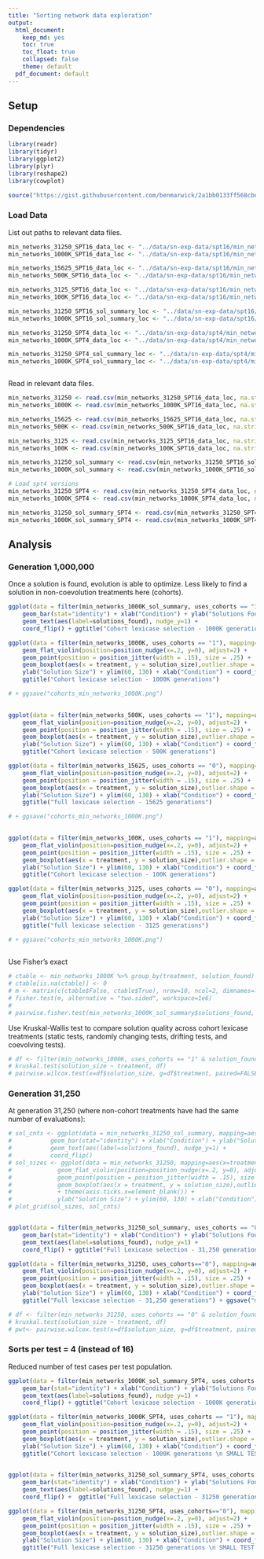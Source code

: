 ```yaml
---
title: "Sorting network data exploration"
output: 
  html_document: 
    keep_md: yes
    toc: true
    toc_float: true
    collapsed: false
    theme: default
  pdf_document: default
---
```


## Setup

### Dependencies

```r

library(readr)
library(tidyr)
library(ggplot2)
library(plyr)
library(reshape2)
library(cowplot)

source("https://gist.githubusercontent.com/benmarwick/2a1bb0133ff568cbe28d/raw/fb53bd97121f7f9ce947837ef1a4c65a73bffb3f/geom_flat_violin.R")
```

### Load Data

List out paths to relevant data files.
```r
min_networks_31250_SPT16_data_loc <- "../data/sn-exp-data/spt16/min_networks_31250.csv"
min_networks_1000K_SPT16_data_loc <- "../data/sn-exp-data/spt16/min_networks_1000000.csv"

min_networks_15625_SPT16_data_loc <- "../data/sn-exp-data/spt16/min_networks_15625.csv"
min_networks_500K_SPT16_data_loc <- "../data/sn-exp-data/spt16/min_networks_500000.csv"

min_networks_3125_SPT16_data_loc <- "../data/sn-exp-data/spt16/min_networks_3125.csv"
min_networks_100K_SPT16_data_loc <- "../data/sn-exp-data/spt16/min_networks_100000.csv"

min_networks_31250_SPT16_sol_summary_loc <- "../data/sn-exp-data/spt16/min_networks_31250__solutions_summary.csv"
min_networks_1000K_SPT16_sol_summary_loc <- "../data/sn-exp-data/spt16/min_networks_1000000__solutions_summary.csv"

min_networks_31250_SPT4_data_loc <- "../data/sn-exp-data/spt4/min_networks_31250.csv"
min_networks_1000K_SPT4_data_loc <- "../data/sn-exp-data/spt4/min_networks_1000000.csv"

min_networks_31250_SPT4_sol_summary_loc <- "../data/sn-exp-data/spt4/min_networks_31250__solutions_summary.csv"
min_networks_1000K_SPT4_sol_summary_loc <- "../data/sn-exp-data/spt4/min_networks_1000000__solutions_summary.csv"



```

Read in relevant data files.
```r
min_networks_31250 <- read.csv(min_networks_31250_SPT16_data_loc, na.strings = "NONE")
min_networks_1000K <- read.csv(min_networks_1000K_SPT16_data_loc, na.strings="NONE")

min_networks_15625 <- read.csv(min_networks_15625_SPT16_data_loc, na.strings = "NONE")
min_networks_500K <- read.csv(min_networks_500K_SPT16_data_loc, na.strings="NONE")

min_networks_3125 <- read.csv(min_networks_3125_SPT16_data_loc, na.strings = "NONE")
min_networks_100K <- read.csv(min_networks_100K_SPT16_data_loc, na.strings="NONE")

min_networks_31250_sol_summary <- read.csv(min_networks_31250_SPT16_sol_summary_loc, na.strings = "NONE")
min_networks_1000K_sol_summary <- read.csv(min_networks_1000K_SPT16_sol_summary_loc, na.strings="NONE")

# Load spt4 versions
min_networks_31250_SPT4 <- read.csv(min_networks_31250_SPT4_data_loc, na.strings = "NONE")
min_networks_1000K_SPT4 <- read.csv(min_networks_1000K_SPT4_data_loc, na.strings="NONE")

min_networks_31250_sol_summary_SPT4 <- read.csv(min_networks_31250_SPT4_sol_summary_loc, na.strings = "NONE")
min_networks_1000K_sol_summary_SPT4 <- read.csv(min_networks_1000K_SPT4_sol_summary_loc, na.strings="NONE")
```

## Analysis

### Generation 1,000,000

Once a solution is found, evolution is able to optimize. Less likely to find a solution in non-coevolution treatments here (cohorts).

```r
ggplot(data = filter(min_networks_1000K_sol_summary, uses_cohorts == "1"), mapping=aes(x=treatment, y=solutions_found, fill=treatment)) +
    geom_bar(stat="identity") + xlab("Condition") + ylab("Solutions Found") + guides(fill=FALSE) +
    geom_text(aes(label=solutions_found), nudge_y=1) +
    coord_flip() + ggtitle("Cohort lexicase selection - 1000K generations") + ggsave("cohorts_solution_cnt_1000K.png")

ggplot(data = filter(min_networks_1000K, uses_cohorts == "1"), mapping=aes(x=treatment, y=solution_size, fill=treatment, colour=treatment)) +
    geom_flat_violin(position=position_nudge(x=.2, y=0), adjust=2) +
    geom_point(position = position_jitter(width = .15), size = .25) +
    geom_boxplot(aes(x = treatment, y = solution_size),outlier.shape = NA, alpha = 0.3, width = .1, colour = "BLACK") +
    ylab("Solution Size") + ylim(60, 130) + xlab("Condition") + coord_flip() + guides(fill=FALSE, colour=FALSE) +
    ggtitle("Cohort lexicase selection - 1000K generations")

# + ggsave("cohorts_min_networks_1000K.png")
    
```

```r

ggplot(data = filter(min_networks_500K, uses_cohorts == "1"), mapping=aes(x=treatment, y=solution_size, fill=treatment, colour=treatment)) +
    geom_flat_violin(position=position_nudge(x=.2, y=0), adjust=2) +
    geom_point(position = position_jitter(width = .15), size = .25) +
    geom_boxplot(aes(x = treatment, y = solution_size),outlier.shape = NA, alpha = 0.3, width = .1, colour = "BLACK") +
    ylab("Solution Size") + ylim(60, 130) + xlab("Condition") + coord_flip() + guides(fill=FALSE, colour=FALSE) +
    ggtitle("Cohort lexicase selection - 500K generations")

ggplot(data = filter(min_networks_15625, uses_cohorts == "0"), mapping=aes(x=treatment, y=solution_size, fill=treatment, colour=treatment)) +
    geom_flat_violin(position=position_nudge(x=.2, y=0), adjust=2) +
    geom_point(position = position_jitter(width = .15), size = .25) +
    geom_boxplot(aes(x = treatment, y = solution_size),outlier.shape = NA, alpha = 0.3, width = .1, colour = "BLACK") +
    ylab("Solution Size") + ylim(60, 130) + xlab("Condition") + coord_flip() + guides(fill=FALSE, colour=FALSE) +
    ggtitle("full lexicase selection - 15625 generations")

# + ggsave("cohorts_min_networks_1000K.png")
    
```



```r

ggplot(data = filter(min_networks_100K, uses_cohorts == "1"), mapping=aes(x=treatment, y=solution_size, fill=treatment, colour=treatment)) +
    geom_flat_violin(position=position_nudge(x=.2, y=0), adjust=2) +
    geom_point(position = position_jitter(width = .15), size = .25) +
    geom_boxplot(aes(x = treatment, y = solution_size),outlier.shape = NA, alpha = 0.3, width = .1, colour = "BLACK") +
    ylab("Solution Size") + ylim(60, 130) + xlab("Condition") + coord_flip() + guides(fill=FALSE, colour=FALSE) +
    ggtitle("Cohort lexicase selection - 100K generations")

ggplot(data = filter(min_networks_3125, uses_cohorts == "0"), mapping=aes(x=treatment, y=solution_size, fill=treatment, colour=treatment)) +
    geom_flat_violin(position=position_nudge(x=.2, y=0), adjust=2) +
    geom_point(position = position_jitter(width = .15), size = .25) +
    geom_boxplot(aes(x = treatment, y = solution_size),outlier.shape = NA, alpha = 0.3, width = .1, colour = "BLACK") +
    ylab("Solution Size") + ylim(60, 130) + xlab("Condition") + coord_flip() + guides(fill=FALSE, colour=FALSE) +
    ggtitle("full lexicase selection - 3125 generations")

# + ggsave("cohorts_min_networks_1000K.png")
    
```


Use Fisher's exact

```r

# ctable <- min_networks_1000K %>% group_by(treatment, solution_found) %>% summarize(n=n()) %>% spread(solution_found, n)
# ctable[is.na(ctable)] <- 0
# m <- matrix(c(ctable$False, ctable$True), nrow=10, ncol=2, dimnames=list(ctable$treatment, c("True", "False")))
# fisher.test(m, alternative = "two.sided", workspace=1e6)
# 
# pairwise.fisher.test(min_networks_1000K_sol_summary$solutions_found, min_networks_1000K_sol_summary$total_runs, p.adjust.method = "bonferroni")
```

Use Kruskal-Wallis test to compare solution quality across cohort lexicase treatments (static tests, randomly changing tests, drifting tests, and coevolving tests).

```r
# df <- filter(min_networks_1000K, uses_cohorts == "1" & solution_found=="True")
# kruskal.test(solution_size ~ treatment, df)
# pairwise.wilcox.test(x=df$solution_size, g=df$treatment, paired=FALSE, p.adjust.method = "bonferroni")
```

### Generation 31,250

At generation 31,250 (where non-cohort treatments have had the same number of evaluations):

```r


# sol_cnts <- ggplot(data = min_networks_31250_sol_summary, mapping=aes(x=treatment, y=solutions_found, fill=treatment)) +
#           geom_bar(stat="identity") + xlab("Condition") + ylab("Solutions Found") + guides(fill=FALSE) +
#           geom_text(aes(label=solutions_found), nudge_y=1) +
#           coord_flip()
# sol_sizes <- ggplot(data = min_networks_31250, mapping=aes(x=treatment, y=solution_size, fill=treatment, colour=treatment)) +
#             geom_flat_violin(position=position_nudge(x=.2, y=0), adjust=2) +
#             geom_point(position = position_jitter(width = .15), size = .25) +
#             geom_boxplot(aes(x = treatment, y = solution_size),outlier.shape = NA, alpha = 0.3, width = .1, colour = "BLACK") +
#             + theme(axis.ticks.x=element_blank()) +
#             ylab("Solution Size") + ylim(60, 130) + xlab("Condition") + coord_flip() + guides(fill=FALSE, colour=FALSE)
# plot_grid(sol_sizes, sol_cnts)


ggplot(data = filter(min_networks_31250_sol_summary, uses_cohorts == "0"), mapping=aes(x=treatment, y=solutions_found, fill=treatment)) +
    geom_bar(stat="identity") + xlab("Condition") + ylab("Solutions Found") + guides(fill=FALSE) +
    geom_text(aes(label=solutions_found), nudge_y=1) +
    coord_flip() + ggtitle("Full Lexicase selection - 31,250 generations") + ggsave("full-lex_solution_cnt_31250.png")

ggplot(data = filter(min_networks_31250, uses_cohorts=="0"), mapping=aes(x=treatment, y=solution_size, fill=treatment, colour=treatment)) +
    geom_flat_violin(position=position_nudge(x=.2, y=0), adjust=2) +
    geom_point(position = position_jitter(width = .15), size = .25) +
    geom_boxplot(aes(x = treatment, y = solution_size),outlier.shape = NA, alpha = 0.3, width = .1, colour = "BLACK") +
    ylab("Solution Size") + ylim(60, 130) + xlab("Condition") + coord_flip() + guides(fill=FALSE, colour=FALSE) +
    ggtitle("Full lexicase selection - 31,250 generations") + ggsave("min_networks_31250_full-lex.png")
```

```r
# df <- filter(min_networks_31250, uses_cohorts == "0" & solution_found=="True")
# kruskal.test(solution_size ~ treatment, df)
# pwt<- pairwise.wilcox.test(x=df$solution_size, g=df$treatment, paired=FALSE, p.adjust.method = "bonferroni", exact=FALSE)
```



### Sorts per test = 4 (instead of 16)

Reduced number of test cases per test population.


```r
ggplot(data = filter(min_networks_1000K_sol_summary_SPT4, uses_cohorts == "1"), mapping=aes(x=treatment, y=solutions_found, fill=treatment)) +
    geom_bar(stat="identity") + xlab("Condition") + ylab("Solutions Found") + guides(fill=FALSE) +
    geom_text(aes(label=solutions_found), nudge_y=1) +
    coord_flip() + ggtitle("Cohort lexicase selection - 1000K generations \n SMALL TEST ORGS") + ggsave("cohorts_solution_cnt_1000K_small_tests.png")

ggplot(data = filter(min_networks_1000K_SPT4, uses_cohorts == "1"), mapping=aes(x=treatment, y=solution_size, fill=treatment, colour=treatment)) +
    geom_flat_violin(position=position_nudge(x=.2, y=0), adjust=2) +
    geom_point(position = position_jitter(width = .15), size = .25) +
    geom_boxplot(aes(x = treatment, y = solution_size),outlier.shape = NA, alpha = 0.3, width = .1, colour = "BLACK") +
    ylab("Solution Size") + ylim(60, 130) + xlab("Condition") + coord_flip() + guides(fill=FALSE, colour=FALSE) +
    ggtitle("Cohort lexicase selection - 1000K generations \n SMALL TEST ORGS") + ggsave("cohorts_min_networks_1000K_small_tests.png")
    
```

```r
ggplot(data = filter(min_networks_31250_sol_summary_SPT4, uses_cohorts == "0"), mapping=aes(x=treatment, y=solutions_found, fill=treatment)) +
    geom_bar(stat="identity") + xlab("Condition") + ylab("Solutions Found") + guides(fill=FALSE) +
    geom_text(aes(label=solutions_found), nudge_y=1) + 
    coord_flip() +  ggtitle("Full lexicase selection - 31250 generations \n SMALL TEST ORGS") + ggsave("full-lex_solution_cnt_1000K_small_tests.png")

ggplot(data = filter(min_networks_31250_SPT4, uses_cohorts=="0"), mapping=aes(x=treatment, y=solution_size, fill=treatment, colour=treatment)) +
    geom_flat_violin(position=position_nudge(x=.2, y=0), adjust=2) +
    geom_point(position = position_jitter(width = .15), size = .25) +
    geom_boxplot(aes(x = treatment, y = solution_size),outlier.shape = NA, alpha = 0.3, width = .1, colour = "BLACK") +
    ylab("Solution Size") + ylim(60, 130) + xlab("Condition") + coord_flip() + guides(fill=FALSE, colour=FALSE) +
    ggtitle("Full lexicase selection - 31250 generations \n SMALL TEST ORGS") + ggsave("min_networks_31250_full-lex_small_tests.png")
```